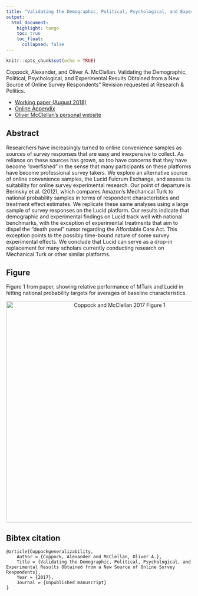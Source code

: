 ```yaml
---
title: "Validating the Demographic, Political, Psychological, and Experimental Results Obtained from a New Source of Online Survey Respondents"
output: 
  html_document:
    highlight: tango
    toc: true
    toc_float:
      collapsed: false
---
```


```r
knitr::opts_chunk$set(echo = TRUE)
```


Coppock, Alexander, and Oliver A. McClellan. Validating the Demographic, Political, Psychological, and Experimental Results Obtained from a New Source of Online Survey Respondents” Revision requested at Research \& Politics.

- [Working paper (August 2018)](papers/CM_lucid.pdf)
- [Online Appendix](papers/CM_lucid_appendix.pdf)
- [Oliver McClellan's personal website](https://polisci.columbia.edu/content/oliver-ahlstrom-mcclellan)


## Abstract

Researchers have increasingly turned to online convenience samples as sources of survey responses that are easy and inexpensive to collect. As reliance on these sources has grown, so too have concerns that they have become "overfished" in the sense that many participants on these platforms have become professional survey takers. We explore an alternative source of online convenience samples, the Lucid Fulcrum Exchange, and assess its suitability for online survey experimental research. Our point of departure is Berinsky et al. (2012), which compares Amazon's Mechanical Turk to national probability samples in terms of respondent characteristics and treatment effect estimates. We replicate these same analyses using a large sample of survey responses on the Lucid platform. Our results indicate that demographic and experimental findings on Lucid track well with national benchmarks, with the exception of experimental treatments that aim to dispel the "death panel" rumor regarding the Affordable Care Act. This exception points to the possibly time-bound nature of some survey experimental effects. We conclude that Lucid can serve as a drop-in replacement for many scholars currently conducting research on Mechanical Turk or other similar platforms.

## Figure

Figure 1 from paper, showing relative performance of MTurk and Lucid in hitting national probability targets for averages of baseline characteristics.

<center><img src="Images/demos_standardized.png" alt="Coppock and McClellan 2017 Figure 1" width="600"></center>

## Bibtex citation

```
@article{Coppockgeneralizability,
	Author = {Coppock, Alexander and McClellan, Oliver A.},
	Title = {Validating the Demographic, Political, Psychological, and Experimental Results Obtained from a New Source of Online Survey Respondents},
	Year = {2017},
	Journal = {Unpublished manuscript}
}
```
